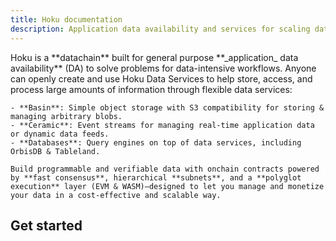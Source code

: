```yaml
---
title: Hoku documentation
description: Application data availability and services for scaling data-driven applications.
---
```



<div className="nx-flex nx-gap-4 nx-mt-10">
  <div className="nx-flex-1">
    Hoku is a **datachain** built for general purpose **_application_ data availability** (DA) to solve problems for data-intensive workflows. Anyone can openly create and use Hoku Data Services to help store, access, and process large amounts of information through flexible data services:

    - **Basin**: Simple object storage with S3 compatibility for storing & managing arbitrary blobs.
    - **Ceramic**: Event streams for managing real-time application data or dynamic data feeds.
    - **Databases**: Query engines on top of data services, including OrbisDB & Tableland.

    Build programmable and verifiable data with onchain contracts powered by **fast consensus**, hierarchical **subnets**, and a **polyglot execution** layer (EVM & WASM)—designed to let you manage and monetize your data in a cost-effective and scalable way.

  </div>

  <div className="nx-flex nx-flex-1 nx-w-full nx-h-screen nx-justify-center nx-items-center">
    <LandingSvg />
  </div>
</div>

## Get started

<Cards>
  <Card title="Introduction" href="/home/introduction" />
  <Card title="Object storage" href="/object-storage" />
  <Card title="Event store" href="/event-store" />
  <Card title="Databases" href="/databases" />
  <Card title="Protocol architecture" href="/architecture" />
  <Card title="Local development" href="/local" />
</Cards>
